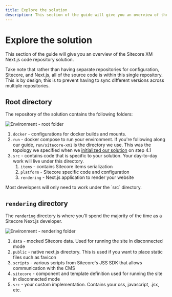 ```yaml
---
title: Explore the solution
description: This section of the guide will give you an overview of the Sitecore XM Next.js code repository solution.
---
```


# Explore the solution
This section of the guide will give you an overview of the Sitecore XM Next.js code repository solution.  

Take note that rather than having separate repositories for configuration, Sitecore, and Next.js, 
all of the source code is within this single repository. This is by design; this is to prevent having to sync different versions across multiple repositories.

## Root directory
The repository of the solution contains the following folders:

![Environment - root folder](../../public/images/environment/environment-root-section.png)

1. `docker` - configurations for docker builds and mounts. 
2. `run` - docker compose to run your environment. If you're following along our guide, `run/sitecore-xm1` is the directory we use.
This was the topology we specified when we [initialized our solution](/environment/installing-and-running-the-sitecore-environment#installing) on step 4.1
3. `src` - contains code that is specific to your solution. Your day-to-day work will live under this directory. 
    1. `items` - contains Sitecore items serialization
    2. `platform` - Sitecore specific code and configuration 
    3. `rendering` - Next.js application to render your website

<Callout>
    Most developers will only need to work under the `src` directory.
</Callout>

## `rendering` directory
The `rendering` directory is where you'll spend the majority of the time as a Sitecore Next.js developer.

![Environment - rendering folder](../../public/images/environment/environment-rendering-section.png)

1. `data` - mocked Sitecore data. Used for running the site in disconnected mode
2. `public` - native next.js directory. This is used if you want to place static files such as favicon
3. `scripts` - various scripts from Sitecore's JSS SDK that allows communication with the CMS
4. `sitecore` - component and template definition used for running the site in disconnected mode
5. `src` - your custom implementation. Contains your css, javascript, .jsx, etc.
